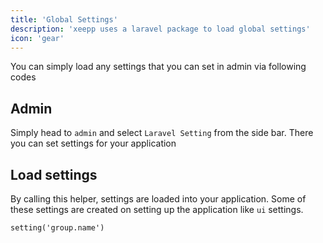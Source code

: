 ```yaml
---
title: 'Global Settings'
description: 'xeepp uses a laravel package to load global settings'
icon: 'gear'
---
```


You can simply load any settings that you can set in admin via following codes

## Admin
Simply head to `admin` and select `Laravel Setting` from the side bar. There you can set settings for your application

## Load settings
By calling this helper, settings are loaded into your application. Some of these settings are created on setting up the application like `ui` settings.
```
setting('group.name')
```